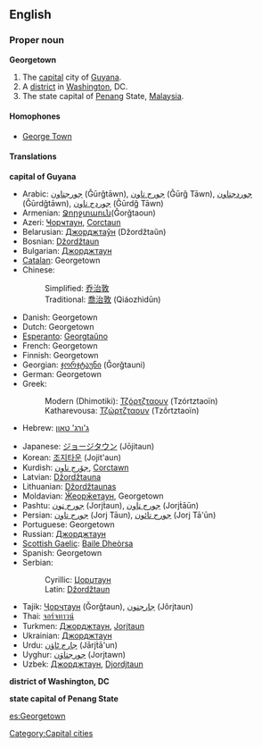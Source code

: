 {{wikipedia}}
==English==

===Proper noun===
'''Georgetown'''
# The [[capital]] city of [[Guyana]].
# A [[district]] in [[Washington]], DC.
# The state capital of [[Penang]] State, [[Malaysia]].

====Homophones====
*[[George Town]]

====Translations====
'''capital of Guyana'''
{{top}}
*Arabic: [[جورجتاون]] (Ǧūrǧtāwn), [[جورج تاون]] (Ǧūrǧ Tāwn), [[جوردجتاون]] (Ǧūrdǧtāwn), [[جوردج تاون]] (Ǧūrdǧ Tāwn)
*Armenian: [[Ջորջտաուն]](Ǧorǧtaoun)
*Azeri: [[Ҹорҹтаун]], [[Corctaun]]
*Belarusian: [[Джорджтаўн]] (Džordžtaŭn)
*Bosnian: [[Džordžtaun#Bosnian|Džordžtaun]] {{m}}
*Bulgarian: [[Джорджтаун]]
*[[Catalan]]: Georgetown
*Chinese:
*:Simplified: [[乔治敦]]
*:Traditional: [[喬治敦]] (Qiáozhìdūn)
*Danish: Georgetown
*Dutch: Georgetown
*[[Esperanto]]: [[Georgtaŭno]]
*French: Georgetown
*Finnish: Georgetown
*Georgian: [[ჯორჯტაუნი]] (Ǧorǧtauni)
*German: Georgetown
*Greek:
*:Modern (Dhimotiki): [[Τζόρτζταουν]] (Tzórtztaoïn)
*:Katharevousa: [[Τζώρτζταουν]] (Tzṓrtztaoïn)
*Hebrew: [[ג'ורג' טאון]]
{{mid}}
*Japanese: [[ジョージタウン]] (Jōjitaun)
*Korean: [[조지타운]] (Jojit'aun)
*Kurdish: [[جۆرج تاون]], [[Corctawn]]
*Latvian: [[Džordžtauna]]
*Lithuanian: [[Džordžtaunas]]
*Moldavian: [[Ӂеорӂетаун]], Georgetown
*Pashtu: [[جورج ټون]] (Jorjṫaun), [[جورج ټاون]] (Jorjṫāūn)
*Persian: [[جورج تاون]] (Jorj Tāun), [[جورج تائون]] (Jorj Tā'ūn)
*Portuguese: Georgetown
*Russian: [[Джорджтаун]]
*[[Scottish Gaelic]]: [[Baile Dheòrsa]]
*Spanish: Georgetown
*Serbian:
*:Cyrillic: [[Џорџтаун#Serbian|Џорџтаун]] {{m}}
*:Latin: [[Džordžtaun#Serbian|Džordžtaun]] {{m}}
*Tajik: [[Ҷорҷтаун]] (Ǧorǧtaun), [[جارجتون]] (Jôrjtaun)
*Thai: [[จอร์จทาวน์]]
*Turkmen: [[Джорджтаун]], [[Jorjtaun]]
*Ukrainian: [[Джорджтаун]]
*Urdu: [[جارج ٹاؤن]] (Jārjṫā'un)
*Uyghur: [[جورجتاۋن]] (Jorjtawn)
*Uzbek: [[Джорджтаун]], [[Djordjtaun]]
{{bottom}}

'''district of Washington, DC'''
{{top}}
{{mid}}
{{bottom}}

'''state capital of Penang State'''
{{top}}
{{mid}}
{{bottom}}

[[Category:Capital cities]]

[[es:Georgetown]]